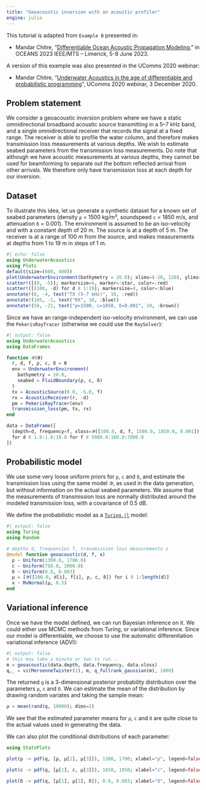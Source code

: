 ```yaml
---
title: "Geoacoustic inversion with an acoustic profiler"
engine: julia
---
```


::: {.callout-note title="References"}
This tutorial is adapted from `Example B` presented in:<br>

- Mandar Chitre, "[Differentiable Ocean Acoustic Propagation Modeling](https://arl.nus.edu.sg/wp-content/uploads/2023/04/Chitre_Differentiable-Ocean-Acoustic-Propagation-Modeling.pdf)," in OCEANS 2023 IEEE/MTS – Limerick, 5-8 June 2023.

A version of this example was also presented in the UComms 2020 webinar:<br>

- Mandar Chitre, "[Underwater Acoustics in the age of differentiable and probabilistic programming](https://www.facebook.com/watch/live/?v=2473971036238315)", UComms 2020 webinar, 3 December 2020.
:::

## Problem statement

We consider a geoacoustic inversion problem where we have a static omnidirectional broadband acoustic source transmitting in a 5–7 kHz band, and a single omnidirectional receiver that records the signal at a fixed range. The receiver is able to profile the water column, and therefore makes transmission loss measurements at various depths. We wish to estimate seabed parameters from the transmission loss measurements. Do note that although we have acoustic measurements at various depths, they cannot be used for beamforming to separate out the bottom reflected arrival from other arrivals. We therefore only have transmission loss at each depth for our inversion.

## Dataset

To illustrate this idea, let us generate a synthetic dataset for a known set of seabed parameters (density `ρ` = 1500 kg/m³, soundspeed `c` = 1850 m/s, and attenuation `δ` = 0.001). The environment is assumed to be an iso-velocity and with a constant depth of 20 m. The source is at a depth of 5 m. The receiver is at a range of 100 m from the source, and makes measurements at depths from 1 to 19 m in steps of 1 m.

```julia
#| echo: false
using UnderwaterAcoustics
using Plots
default(size=(600, 400))
plot(UnderwaterEnvironment(bathymetry = 20.0); xlims=(-20, 120), ylims=(-22, 1))
scatter!([(0, -5)]; markersize=4, marker=:star, color=:red)
scatter!([(100, -d) for d ∈ 1:19]; markersize=4, color=:blue)
annotate!(0, -4, text("TX (5-7 kHz)", 10, :red))
annotate!(105, -1, text("RX", 10, :blue))
annotate!(50, -21, text("ρ=1500, c=1850, δ=0.001", 10, :brown))
```

Since we have an range-independent iso-velocity environment, we can use the `PekerisRayTracer` (otherwise we could use the `RaySolver`):

```julia
#| output: false
using UnderwaterAcoustics
using DataFrames

function 𝒴(θ)
  r, d, f, ρ, c, δ = θ
  env = UnderwaterEnvironment(
    bathymetry = 20.0,
    seabed = FluidBoundary(ρ, c, δ)
  )
  tx = AcousticSource(0.0, -5.0, f)
  rx = AcousticReceiver(r, -d)
  pm = PekerisRayTracer(env)
  transmission_loss(pm, tx, rx)
end

data = DataFrame([
  (depth=d, frequency=f, xloss=𝒴([100.0, d, f, 1500.0, 1850.0, 0.001]))
  for d ∈ 1.0:1.0:19.0 for f ∈ 5000.0:100.0:7000.0
])
```

## Probabilistic model

We use some very loose uniform priors for `ρ`, `c` and `δ`, and estimate the transmission loss using the same model 𝒴, as used in the data generation, but without information on the actual seabed parameters. We assume that the measurements of transmission loss are normally distributed around the modeled transmission loss, with a covariance of 0.5 dB.

We define the probabilistic model as a [`Turing.jl`](https://github.com/TuringLang/Turing.jl) model:

```julia
#| output: false
using Turing
using Random

# depths d, frequencies f, transmission loss measurements x
@model function geoacoustic(d, f, x)
  ρ ~ Uniform(1300.0, 1700.0)
  c ~ Uniform(750.0, 2000.0)
  δ ~ Uniform(0.0, 0.003)
  μ = [𝒴([100.0, d[i], f[i], ρ, c, δ]) for i ∈ 1:length(d)]
  x ~ MvNormal(μ, 0.5)
end
```

## Variational inference

Once we have the model defined, we can run Bayesian inference on it. We could either use MCMC methods from Turing, or variational inference. Since our model is differentiable, we choose to use the automatic differentiation variational inference (ADVI):

```julia
#| output: false
# this may take a minute or two to run...
m = geoacoustic(data.depth, data.frequency, data.xloss)
q,_ = vi(MersenneTwister(1), m, q_fullrank_gaussian(m), 1000)
```

The returned `q` is a 3-dimensional posterior probability distribution over the parameters `ρ`, `c` and `δ`. We can estimate the mean of the distribution by drawing random variates and taking the sample mean:

```julia
μ = mean(rand(q, 10000); dims=2)
```

We see that the estimated parameter means for `ρ`, `c` and `δ` are quite close to the actual values used in generating the data.

We can also plot the conditional distributions of each parameter:

```julia
using StatsPlots

plot(ρ -> pdf(q, [ρ, μ[2], μ[3]]), 1300, 1700; xlabel="ρ", legend=false)
```
```julia
plot(c -> pdf(q, [μ[1], c, μ[3]]), 1650, 1950; xlabel="c", legend=false)
```
```julia
plot(δ -> pdf(q, [μ[1], μ[2], δ]), 0.0, 0.003; xlabel="δ", legend=false)
```
